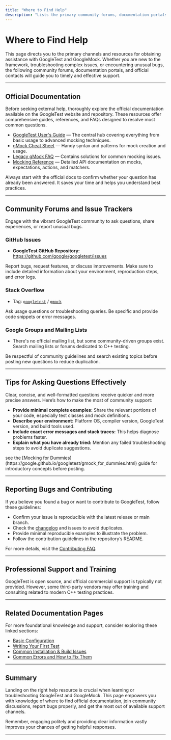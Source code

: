 ```yaml
---
title: "Where to Find Help"
description: "Lists the primary community forums, documentation portals, and contact points for seeking assistance, including where to ask advanced questions or report unusual bugs. Directs users to both official docs and vibrant user communities."
---
```


# Where to Find Help

This page directs you to the primary channels and resources for obtaining assistance with GoogleTest and GoogleMock. Whether you are new to the framework, troubleshooting complex issues, or encountering unusual bugs, the following community forums, documentation portals, and official contacts will guide you to timely and effective support.

---

## Official Documentation

Before seeking external help, thoroughly explore the official documentation available on the GoogleTest website and repository. These resources offer comprehensive guides, references, and FAQs designed to resolve most common questions.

- [GoogleTest User's Guide](https://google.github.io/googletest/) — The central hub covering everything from basic usage to advanced mocking techniques.
- [gMock Cheat Sheet](https://google.github.io/googletest/gmock_cheat_sheet.html) — Handy syntax and patterns for mock creation and usage.
- [Legacy gMock FAQ](https://google.github.io/googletest/gmock_faq.html) — Contains solutions for common mocking issues.
- [Mocking Reference](https://google.github.io/googletest/reference/mocking.html) — Detailed API documentation on mocks, expectations, actions, and matchers.

<Tip>
Always start with the official docs to confirm whether your question has already been answered. It saves your time and helps you understand best practices.
</Tip>

---

## Community Forums and Issue Trackers

Engage with the vibrant GoogleTest community to ask questions, share experiences, or report unusual bugs.

### GitHub Issues

- **GoogleTest GitHub Repository:** https://github.com/google/googletest/issues

Report bugs, request features, or discuss improvements. Make sure to include detailed information about your environment, reproduction steps, and error logs.

### Stack Overflow

- Tag: [`googletest`](https://stackoverflow.com/questions/tagged/googletest) / [`gmock`](https://stackoverflow.com/questions/tagged/gmock)

Ask usage questions or troubleshooting queries. Be specific and provide code snippets or error messages.

### Google Groups and Mailing Lists

- There's no official mailing list, but some community-driven groups exist. Search mailing lists or forums dedicated to C++ testing.

<Info>
Be respectful of community guidelines and search existing topics before posting new questions to reduce duplication.
</Info>

---

## Tips for Asking Questions Effectively

Clear, concise, and well-formatted questions receive quicker and more precise answers. Here’s how to make the most of community support:

- **Provide minimal complete examples:** Share the relevant portions of your code, especially test classes and mock definitions.
- **Describe your environment:** Platform OS, compiler version, GoogleTest version, and build tools used.
- **Include exact error messages and stack traces:** This helps diagnose problems faster.
- **Explain what you have already tried:** Mention any failed troubleshooting steps to avoid duplicate suggestions.

<Tip>
see the [Mocking for Dummies](https://google.github.io/googletest/gmock_for_dummies.html) guide for introductory concepts before posting.
</Tip>

---

## Reporting Bugs and Contributing

If you believe you found a bug or want to contribute to GoogleTest, follow these guidelines:

- Confirm your issue is reproducible with the latest release or main branch.
- Check the [changelog](https://github.com/google/googletest/blob/main/CHANGELOG.md) and issues to avoid duplicates.
- Provide minimal reproducible examples to illustrate the problem.
- Follow the contribution guidelines in the repository’s README.

For more details, visit the [Contributing FAQ](https://google.github.io/googletest/faq/contributing.html).

---

## Professional Support and Training

GoogleTest is open source, and official commercial support is typically not provided. However, some third-party vendors may offer training and consulting related to modern C++ testing practices.

---

## Related Documentation Pages

For more foundational knowledge and support, consider exploring these linked sections:

- [Basic Configuration](https://google.github.io/googletest/getting-started/initial-configuration-validation/basic-configuration.html)
- [Writing Your First Test](https://google.github.io/googletest/getting-started/initial-configuration-validation/writing-first-test.html)
- [Common Installation & Build Issues](https://google.github.io/googletest/getting-started/troubleshooting-support/common-issues.html)
- [Common Errors and How to Fix Them](https://google.github.io/googletest/faq/advanced-troubleshooting/common-errors-faq.html)

---

## Summary

Landing on the right help resource is crucial when learning or troubleshooting GoogleTest and GoogleMock. This page empowers you with knowledge of where to find official documentation, join community discussions, report bugs properly, and get the most out of available support channels.

<Tip>
Remember, engaging politely and providing clear information vastly improves your chances of getting helpful responses.
</Tip>

---